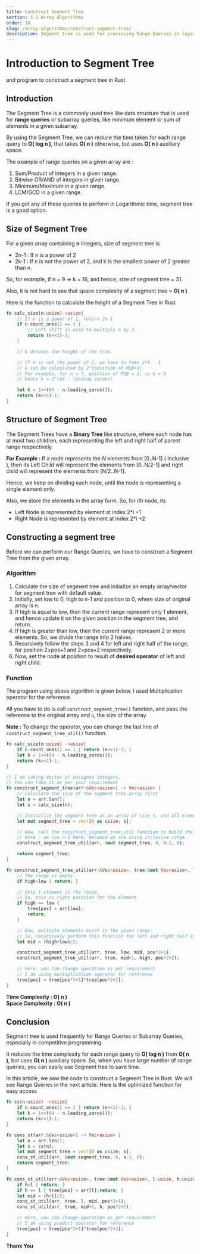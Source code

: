 ```yaml
---
title: Construct Segment Tree
section: 5.1 Array Algorithms
order: 10
slug: /array-algorithms/construct-segment-tree/
description: Segment tree is used for processing Range Queries in logarithmic time complexity. In this article, we will learn about Segment Tree, and also write a function to construct a Segment Tree in Rust Language.
---
```


# Introduction to Segment Tree
and program to construct a segment tree in Rust

## Introduction

The Segment Tree is a commonly used tree like data structure that is used for **range queries** or subarray queries, like minimum element or sum of elements in a given subarray.

By using the Segment Tree, we can reduce the time taken for each range query to **O( log n )**, that takes **O( n )** otherwise, but uses **O( n )** auxiliary space.

The example of range queries on a given array are :

1. Sum/Product of integers in a given range.
2. Bitwise OR/AND of integers in given range.
3. Minimum/Maximum in a given range.
4. LCM/GCD in a given range.

If you got any of these queries to perform in Logarithmic time, segment tree is a good option.

## Size of Segment Tree

For a given array containing **n** integers, size of segment tree is

* 2n-1 : If n is a power of 2
* 2k-1 : If n is not the power of 2, and k is the smallest power of 2 greater than n.

So, for example, if n = 9 => k = 16, and hence, size of segment tree = 31.

Also, it is not hard to see that space complexity of a segment tree = **O( n )**

Here is the function to calculate the height of a Segment Tree in Rust

```rust
fn calc_size(n:usize)->usize{
    // If n is a power of 2, return 2n-1
    if n.count_ones() == 1 {
        // Left shift is used to multiply n by 2.
        return (n<<1)-1;
    }

    // k denotes the height of the tree.

    // If n is not the power of 2, we have to take 2*k - 1
    // k can be calculated by 2^(position of MSB+1)
    // For example, for n = 7, position of MSB = 2, so k = 8
    // Hence k = 2^(64 - leading zeroes)

    let k = 1<<(64 - n.leading_zeros());
    return (k<<1)-1;
}
```

## Structure of Segment Tree

The Segment Trees have a **Binary Tree** like structure, where each node has at most two children, each representing the left and right half of parent range respectively.

**For Example :** If a node represents the *N* elements from [0..N-1] ( inclusive ), then its Left Child will represent the elements from [0..N/2-1] and right child will represent the elements from [N/2..N-1].

Hence, we keep on dividing each node, until the node is representing a single element only.

Also, we store the elements in the array form. So, for ith node, its

* Left Node is represented by element at index 2*i +1
* Right Node is represented by element at index 2*i +2

## Constructing a segment tree

Before we can perform our Range Queries, we have to construct a Segment Tree from the given array.

### Algorithm

1. Calculate the size of segment tree and initialize an empty array/vector for segment tree with default value.
2. Initially, set low to 0, high to n-1 and position to 0, where size of original array is n.
3. If high is equal to low, then the current range represent only 1 element, and hence update it on the given position in the segment tree, and return.
4. If high is greater than low, then the current range represent 2 or more elements. So, we divide the range into 2 halves.
5. Recursively follow the steps 3 and 4 for left and right half of the range, for position 2×pos+1 and 2×pos+2 respectively.
6. Now, set the node at position to result of **desired operator** of left and right child.


### Function

The program using above algorithm is given below. I used Multiplication operator for the reference.

All you have to do is call `construct_segment_tree()` function, and pass the reference to the original array and `n`, the size of the array.

**Note :** To change the operator, you can change the last line of `construct_segment_tree_util()` function.

```rust
fn calc_size(n:usize) ->usize{
    if n.count_ones() == 1 { return (n<<1)-1; }
    let k = 1<<(64 - n.leading_zeros());
    return (k<<1)-1;
}

// I am taking Vector of unsigned integers.
// You can take it as per your requirement
fn construct_segment_tree(arr:&Vec<usize>) -> Vec<usize> {
    // Calculate the size of the segment tree array first
    let n = arr.len();
    let s = calc_size(n);

    // Initialize the segment tree as an array of size s, and all elements are 0
    let mut segment_tree = vec![0 as usize; s];

    // Now, call the construct_segment_tree_util function to build the tree
    // Note : we use n-1 here, because we are using inclusive range.
    construct_segment_tree_util(arr, &mut segment_tree, 0, n-1, 0);

    return segment_tree;
}

fn construct_segment_tree_util(arr:&Vec<usize>, tree:&mut Vec<usize>, low:usize, high:usize, pos:usize){
    // The range is empty
    if high<low { return; }

    // Only 1 element in the range.
    // So, this is right position for the element
    if high == low {
        tree[pos] = arr[low];
        return;
    }

    // Now, multiple elements exist in the given range.
    // So, recursively perform this function for left and right half of range
    let mid = (high+low)/2;

    construct_segment_tree_util(arr, tree, low, mid, pos*2+1);
    construct_segment_tree_util(arr, tree, mid+1, high, pos*2+2);

    // Here, you can change operation as per requirement
    // I am using multiplication operator for reference
    tree[pos] = tree[pos*2+1]*tree[pos*2+2];
}
```


**Time Complexity : O( n )** <br/>
**Space Complexity : O( n )**

## Conclusion

Segment tree is used frequently for Range Queries or Subarray Queries, especially in competitive programming.

It reduces the time complexity for each range query to **O( log n )** from **O( n )**, but uses **O( n )** auxiliary space.
So, when you have large number of range queries, you can easily use Segment tree to save time.

In this article, we saw the code to construct a Segment Tree in Rust. We will see Range Queries in the next article. Here is the optimized function for easy access

```rust
fn cs(n:usize) ->usize{
    if n.count_ones() == 1 { return (n<<1)-1; }
    let k = 1<<(64 - n.leading_zeros());
    return (k<<1)-1;
}

fn cons_st(arr:&Vec<usize>) -> Vec<usize> {
    let n = arr.len();
    let s = cs(n);
    let mut segment_tree = vec![0 as usize; s];
    cons_st_util(arr, &mut segment_tree, 0, n-1, 0);
    return segment_tree;
}

fn cons_st_util(arr:&Vec<usize>, tree:&mut Vec<usize>, l:usize, h:usize, pos:usize){
    if h<l { return; }
    if h == l { tree[pos] = arr[l];return; }
    let mid = (h+l)/2;
    cons_st_util(arr, tree, l, mid, pos*2+1);
    cons_st_util(arr, tree, mid+1, h, pos*2+2);

    // Here, you can change operation as per requirement
    // I am using product operator for reference
    tree[pos] = tree[pos*2+1]*tree[pos*2+2];
}

```

**Thank You**


<SEO title="Constructing a Segment Tree - Rust Programming"
     description="Segment tree is used for processing Range Queries in logarithmic time complexity. In this article, we will learn about Segment Tree, and also write a function to construct a Segment Tree in Rust Language."
/>
